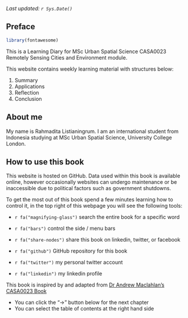 
*Last updated: `r Sys.Date()`*

## Preface {.unnumbered}

```r
library(fontawesome)
```

This is a Learning Diary for MSc Urban Spatial Science CASA0023 Remotely Sensing Cities and Environment module.

This website contains weekly learning material with structures below:

1.  Summary
2.  Applications
3.  Reflection
4.  Conclusion

## About me {.unnumbered}

My name is Rahmadita Listianingrum. I am an international student from Indonesia studying at MSc Urban Spatial Science, University College London.

## How to use this book

This website is hosted on GitHub. Data used within this book is available online, however occasionally websites can undergo maintenance or be inaccessible due to political factors such as government shutdowns.

To get the most out of this book spend a few minutes learning how to control it, in the top right of this webpage you will see the following tools:

-   `r fa("magnifying-glass")` search the entire book for a specific word

-   `r fa("bars")` control the side / menu bars

-   `r fa("share-nodes")` share this book on linkedin, twitter, or facebook

-   `r fa("github")` GitHub repository for this book

-   `r fa("twitter")` my personal twitter account

-   `r fa("linkedin")` my linkedin profile

::: {.callout-note}
This book is inspired by and adapted from [Dr Andrew Maclahlan's CASA0023 Book](https://andrewmaclachlan.github.io/CASA0023/)
:::

::: {.callout-tip}
- You can click the "->" button below for the next chapter
- You can select the table of contents at the right hand side
:::